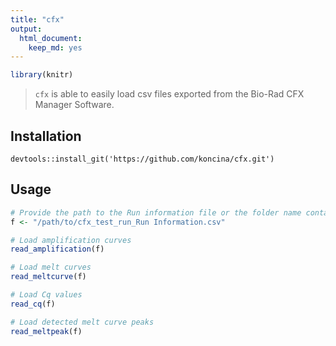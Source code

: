 ```yaml
---
title: "cfx"
output:
  html_document:
    keep_md: yes
---
```


```r
library(knitr)
```

> `cfx` is able to easily load csv files exported from the Bio-Rad CFX Manager Software.

## Installation

```
devtools::install_git('https://github.com/koncina/cfx.git')
```

## Usage

```r
# Provide the path to the Run information file or the folder name containing a single CFX dataset
f <- "/path/to/cfx_test_run_Run Information.csv"

# Load amplification curves
read_amplification(f)

# Load melt curves
read_meltcurve(f)

# Load Cq values
read_cq(f)

# Load detected melt curve peaks
read_meltpeak(f)
```

